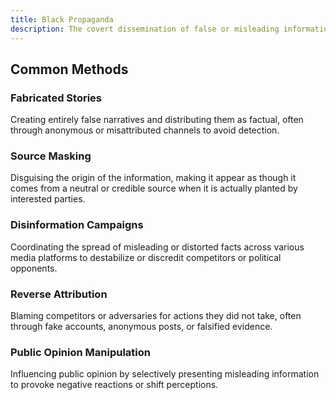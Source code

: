 ```yaml
---
title: Black Propaganda
description: The covert dissemination of false or misleading information designed to manipulate public opinion, typically targeting a competitor or adversary, while concealing the source to avoid accountability.
---
```


## Common Methods

### Fabricated Stories  
Creating entirely false narratives and distributing them as factual, often through anonymous or misattributed channels to avoid detection.

### Source Masking  
Disguising the origin of the information, making it appear as though it comes from a neutral or credible source when it is actually planted by interested parties.

### Disinformation Campaigns  
Coordinating the spread of misleading or distorted facts across various media platforms to destabilize or discredit competitors or political opponents.

### Reverse Attribution  
Blaming competitors or adversaries for actions they did not take, often through fake accounts, anonymous posts, or falsified evidence.

### Public Opinion Manipulation  
Influencing public opinion by selectively presenting misleading information to provoke negative reactions or shift perceptions.
